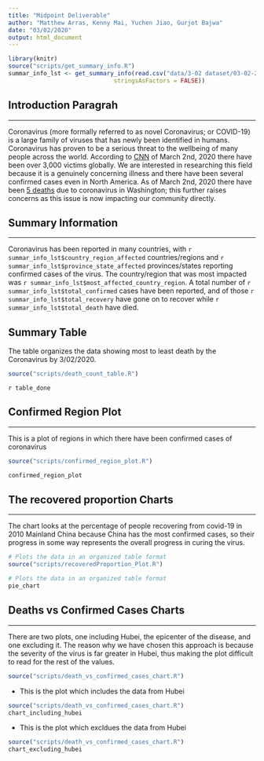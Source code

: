 ```yaml
---
title: "Midpoint Deliverable"
author: "Matthew Arras, Kenny Mai, Yuchen Jiao, Gurjot Bajwa"
date: "03/02/2020"
output: html_document
---
```


```r

library(knitr)
source("scripts/get_summary_info.R")
summar_info_lst <- get_summary_info(read.csv("data/3-02 dataset/03-02-2020.csv",
                              stringsAsFactors = FALSE))
```

## Introduction Paragrah 

---

Coronavirus (more formally referred to as novel Coronavirus; or COVID-19) is a large family of viruses that has newly been identified in humans. Coronavirus has proven to be a serious threat to the wellbeing of many people across the world. According to [CNN](https://www.cnn.com/asia/live-news/coronavirus-outbreak-03-02-20-intl-hnk/index.html) of March 2nd, 2020 there have been over 3,000 victims globally. We are interested in researching this field because it is a genuinely concerning illness and there have been several confirmed cases even in North America. As of March 2nd, 2020 there have been [5 deaths](https://www.kiro7.com/news/local/department-health-confirms-first-coronavirus-death-washington-state/XIDPHMLVOJAAREQ5YCL75367PU/) due to coronavirus in Washington; this further raises concerns as this issue is now impacting our community directly.


## Summary Information 

---

Coronavirus has been reported in many countries, with `r summar_info_lst$country_region_affected` countries/regions and `r summar_info_lst$province_state_affected` provinces/states reporting confirmed cases of the virus. The country/region that was most impacted was `r summar_info_lst$most_affected_country_region`. A total number of `r summar_info_lst$total_confirmed` cases have been reported, and of those `r summar_info_lst$total_recovery` have gone on to recover while `r summar_info_lst$total_death` have died. 

## Summary Table 

The table organizes the data showing most to least death by the Coronavirus by 3/02/2020.

```r
source("scripts/death_count_table.R")
```
`r table_done`

## Confirmed Region Plot

---

This is a plot of regions in which there have been confirmed cases of coronavirus

```r
source("scripts/confirmed_region_plot.R")
```
```r
confirmed_region_plot
```

## The recovered proportion Charts

---

The chart looks at the percentage of people recovering from covid-19 in 2010
Mainland China because China has the most confirmed cases, so their progress in some way represents the overall progress in curing the virus.
```r
# Plots the data in an organized table format
source("scripts/recoveredProportion_Plot.R")
```
```r
# Plots the data in an organized table format
pie_chart
```

## Deaths vs Confirmed Cases Charts

---
There are two plots, one including Hubei, the epicenter of the disease, and one excluding it. The reason why we have chosen this approach is because the severity of the virus is far greater in Hubei, thus making the plot difficult to read for the rest of the values.


```r
source("scripts/death_vs_confirmed_cases_chart.R")
```

- This is the plot which includes the data from Hubei
```r
source("scripts/death_vs_confirmed_cases_chart.R")
chart_including_hubei
```

- This is the plot which excldues the data from Hubei
```r
source("scripts/death_vs_confirmed_cases_chart.R")
chart_excluding_hubei
```

